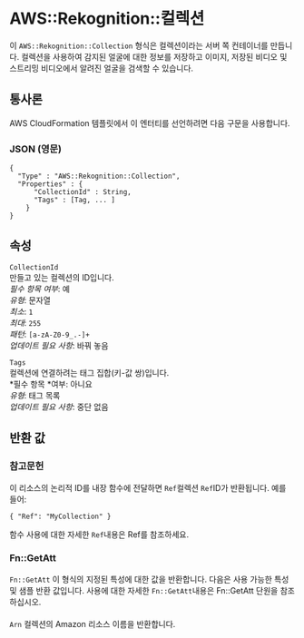 # AWS::Rekognition::컬렉션

이 `AWS::Rekognition::Collection` 형식은 컬렉션이라는 서버 쪽 컨테이너를 만듭니다. 컬렉션을 사용하여 감지된 얼굴에 대한 정보를 저장하고 이미지, 저장된 비디오 및 스트리밍 비디오에서 알려진 얼굴을 검색할 수 있습니다.

## 통사론

AWS CloudFormation 템플릿에서 이 엔터티를 선언하려면 다음 구문을 사용합니다.

### JSON (영문)

```
{
  "Type" : "AWS::Rekognition::Collection",
  "Properties" : {
      "CollectionId" : String,
      "Tags" : [Tag, ... ]
    }
}
```

## 속성

`CollectionId`  
만들고 있는 컬렉션의 ID입니다.  
_필수 항목 여부_: 예  
_유형_: 문자열  
_최소_: `1`  
_최대_: `255`  
_패턴_: `[a-zA-Z0-9_.-]+`  
_업데이트 필요 사항_: 바꿔 놓음

`Tags`  
 컬렉션에 연결하려는 태그 집합(키-값 쌍)입니다.  
*필수 항목 *여부: 아니요  
_유형_: 태그 목록  
_업데이트 필요 사항_: 중단 없음

## 반환 값

### 참고문헌

이 리소스의 논리적 ID를 내장 함수에 전달하면 `Ref`컬렉션 `Ref`ID가 반환됩니다. 예를 들어:

`{ "Ref": "MyCollection" }`

함수 사용에 대한 자세한 `Ref`내용은 Ref를 참조하세요.

### Fn::GetAtt

`Fn::GetAtt` 이 형식의 지정된 특성에 대한 값을 반환합니다. 다음은 사용 가능한 특성 및 샘플 반환 값입니다. 사용에 대한 자세한 `Fn::GetAtt`내용은 Fn::GetAtt 단원을 참조하십시오.

####

`Arn` 컬렉션의 Amazon 리소스 이름을 반환합니다.
